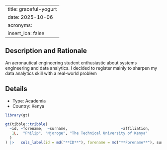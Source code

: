 
---
title: graceful-yogurt
date: 2025-10-06
acronyms:
  insert_loa: false
---

## Description and Rationale

An aeronautical engineering student enthusiastic about systems engineering and data analytics. I decided to register mainly to sharpen my data analytics skill with a real-world problem

## Details

* Type: Academia
* Country: Kenya

```r
library(gt)

gt(tibble::tribble(
  ~id, ~forename,  ~surname,                        ~affiliation,
   1L,  "Philip", "Njoroge", "The Technical University of Kenya"
  )
) |>   cols_label(id = md("**ID**"), forename = md("**Forename**"), surname ~ md("**Surname**"), affiliation ~ md("**Affiliation**"))
```
